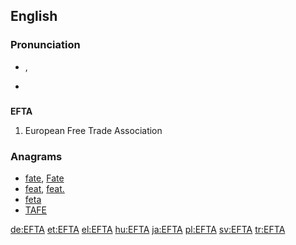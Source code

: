 ==English==

===Pronunciation===
* {{IPA|/ɛf.tɑː/}}, {{X-SAMPA|/Ef.tA:/}}
* {{hyphenation|eff-tah}}

==={{acronym}}===
'''EFTA'''

# European Free Trade Association

===Anagrams===
* [[fate#English|fate]], [[Fate#English|Fate]]
* [[feat#English|feat]], [[feat.#English|feat.]]
* [[feta#English|feta]]
* [[TAFE#English|TAFE]]

[[de:EFTA]]
[[et:EFTA]]
[[el:EFTA]]
[[hu:EFTA]]
[[ja:EFTA]]
[[pl:EFTA]]
[[sv:EFTA]]
[[tr:EFTA]]